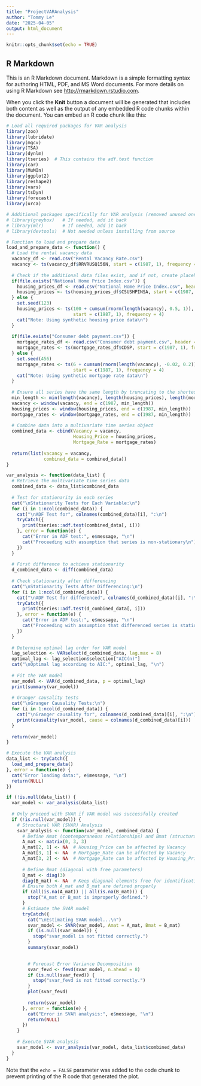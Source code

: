 ---
title: "ProjectVARAnalysis"
author: "Tommy Le"
date: "2025-04-05"
output: html_document
---

```{r setup, include=FALSE}
knitr::opts_chunk$set(echo = TRUE)
```

## R Markdown

This is an R Markdown document. Markdown is a simple formatting syntax for authoring HTML, PDF, and MS Word documents. For more details on using R Markdown see <http://rmarkdown.rstudio.com>.

When you click the **Knit** button a document will be generated that includes both content as well as the output of any embedded R code chunks within the document. You can embed an R code chunk like this:


```{r pressure, echo=FALSE}
# Load all required packages for VAR analysis
library(zoo)
library(lubridate)
library(mgcv)
library(TSA)
library(dynlm)
library(tseries)  # This contains the adf.test function
library(car)
library(MuMIn)
library(ggplot2)
library(reshape2)
library(vars)
library(tsDyn)
library(forecast)
library(urca)

# Additional packages specifically for VAR analysis (removed unused ones)
# library(greybox)   # If needed, add it back
# library(mlr)       # If needed, add it back
# library(devtools)  # Not needed unless installing from source

# Function to load and prepare data
load_and_prepare_data <- function() {
  # Load the rental vacancy data
  vacancy_df <- read.csv("Rental Vacancy Rate.csv")
  vacancy <- ts(vacancy_df$RRVRUSQ156N, start = c(1987, 1), frequency = 4)
  
  # Check if the additional data files exist, and if not, create placeholder data
  if(file.exists("National Home Price Index.csv")) {
    housing_prices_df <- read.csv("National Home Price Index.csv", header = TRUE)
    housing_prices <- ts(housing_prices_df$CSUSHPINSA, start = c(1987, 1), frequency = 4)
  } else {
    set.seed(123)
    housing_prices <- ts(100 + cumsum(rnorm(length(vacancy), 0.5, 1)), 
                         start = c(1987, 1), frequency = 4)
    cat("Note: Using synthetic housing price data\n")
  }
  
  if(file.exists("Consumer debt payment.csv")) {
    mortgage_rates_df <- read.csv("Consumer debt payment.csv", header = TRUE)
    mortgage_rates <- ts(mortgage_rates_df$CDSP, start = c(1987, 1), frequency = 4)
  } else {
    set.seed(456)
    mortgage_rates <- ts(6 + cumsum(rnorm(length(vacancy), -0.02, 0.2)), 
                         start = c(1987, 1), frequency = 4)
    cat("Note: Using synthetic mortgage rate data\n")
  }
  
  # Ensure all series have the same length by truncating to the shortest series
  min_length <- min(length(vacancy), length(housing_prices), length(mortgage_rates))
  vacancy <- window(vacancy, end = c(1987, min_length))
  housing_prices <- window(housing_prices, end = c(1987, min_length))
  mortgage_rates <- window(mortgage_rates, end = c(1987, min_length))
  
  # Combine data into a multivariate time series object
  combined_data <- cbind(Vacancy = vacancy, 
                         Housing_Price = housing_prices, 
                         Mortgage_Rate = mortgage_rates)
  
  return(list(vacancy = vacancy, 
              combined_data = combined_data))
}

var_analysis <- function(data_list) {
  # Retrieve the multivariate time series data
  combined_data <- data_list$combined_data
  
  # Test for stationarity in each series
  cat("\nStationarity Tests for Each Variable:\n")
  for (i in 1:ncol(combined_data)) {
    cat("\nADF Test for", colnames(combined_data)[i], ":\n")
    tryCatch({
      print(tseries::adf.test(combined_data[, i]))
    }, error = function(e) {
      cat("Error in ADF test:", e$message, "\n")
      cat("Proceeding with assumption that series is non-stationary\n")
    })
  }
  
  # First difference to achieve stationarity
  d_combined_data <- diff(combined_data)
  
  # Check stationarity after differencing
  cat("\nStationarity Tests After Differencing:\n")
  for (i in 1:ncol(d_combined_data)) {
    cat("\nADF Test for differenced", colnames(d_combined_data)[i], ":\n")
    tryCatch({
      print(tseries::adf.test(d_combined_data[, i]))
    }, error = function(e) {
      cat("Error in ADF test:", e$message, "\n")
      cat("Proceeding with assumption that differenced series is stationary\n")
    })
  }
  
  # Determine optimal lag order for VAR model
  lag_selection <- VARselect(d_combined_data, lag.max = 8)
  optimal_lag <- lag_selection$selection["AIC(n)"]
  cat("\nOptimal lag according to AIC:", optimal_lag, "\n")
  
  # Fit the VAR model
  var_model <- VAR(d_combined_data, p = optimal_lag)
  print(summary(var_model))
  
  # Granger causality tests
  cat("\nGranger Causality Tests:\n")
  for (i in 1:ncol(d_combined_data)) {
    cat("\nGranger causality for", colnames(d_combined_data)[i], ":\n")
    print(causality(var_model, cause = colnames(d_combined_data)[i]))
  }
  
  return(var_model)
}

# Execute the VAR analysis
data_list <- tryCatch({
  load_and_prepare_data()
}, error = function(e) {
  cat("Error loading data:", e$message, "\n")
  return(NULL)
})

if (!is.null(data_list)) {
  var_model <- var_analysis(data_list)
  
  # Only proceed with SVAR if VAR model was successfully created
  if (!is.null(var_model)) {
    # Structural VAR (SVAR) Analysis
    svar_analysis <- function(var_model, combined_data) {
      # Define Amat (contemporaneous relationships) and Bmat (structural shocks)
      A_mat <- matrix(0, 3, 3)
      A_mat[2, 1] <- NA  # Housing_Price can be affected by Vacancy
      A_mat[3, 1] <- NA  # Mortgage_Rate can be affected by Vacancy
      A_mat[3, 2] <- NA  # Mortgage_Rate can be affected by Housing_Price
      
      # Define Bmat (diagonal with free parameters)
      B_mat <- diag(3)
      diag(B_mat) <- NA  # Keep diagonal elements free for identification
      # Ensure both A_mat and B_mat are defined properly
      if (all(is.na(A_mat)) || all(is.na(B_mat))) {
        stop("A_mat or B_mat is improperly defined.")
      }
      # Estimate the SVAR model
      tryCatch({
        cat("\nEstimating SVAR model...\n")
        svar_model <- SVAR(var_model, Amat = A_mat, Bmat = B_mat)
        if (is.null(svar_model)) {
          stop("svar_model is not fitted correctly.")
        }
        summary(svar_model)

        
        # Forecast Error Variance Decomposition
        svar_fevd <- fevd(svar_model, n.ahead = 8)
        if (is.null(svar_fevd)) {
          stop("svar_fevd is not fitted correctly.")
        }
        plot(svar_fevd)
        
        return(svar_model)
      }, error = function(e) {
        cat("Error in SVAR analysis:", e$message, "\n")
        return(NULL)
      })
    }
    
    # Execute SVAR analysis
    svar_model <- svar_analysis(var_model, data_list$combined_data)
  }
}


```

Note that the `echo = FALSE` parameter was added to the code chunk to prevent printing of the R code that generated the plot.
